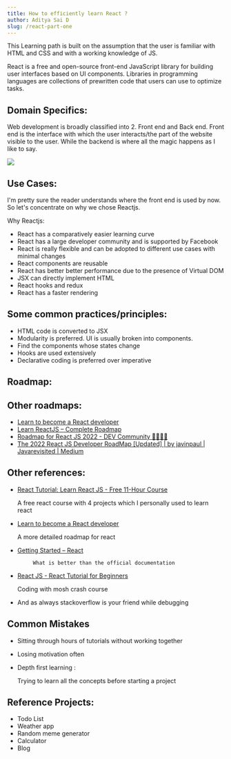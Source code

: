 ```yaml
---
title: How to efficiently learn React ?
author: Aditya Sai D
slug: /react-part-one
---
```


This Learning path is built on the assumption that the user is familiar with HTML and CSS and with a working knowledge of JS.

React is a free and open-source front-end JavaScript library for building user interfaces based on UI components. Libraries in programming languages are collections of prewritten code that users can use to optimize tasks.

## Domain Specifics:

Web development is broadly classified into 2. Front end and Back end. Front end is the interface with which the user interacts/the part of the website visible to the user. While the backend is where all the magic happens as I like to say.

<img src="https://cdn.discordapp.com/attachments/792723261845667851/1055911137968914542/react.png" />

## Use Cases:

I'm pretty sure the reader understands where the front end is used by now. So let's concentrate on why we chose Reactjs.

Why Reactjs:

- React has a comparatively easier learning curve
- React has a large developer community and is supported by Facebook
- React is really flexible and can be adopted to different use cases with minimal changes
- React components are reusable
- React has better better performance due to the presence of Virtual DOM
- JSX can directly implement HTML
- React hooks and redux
- React has a faster rendering

## Some common practices/principles:

- HTML code is converted to JSX
- Modularity is preferred. UI is usually broken into components.
- Find the components whose states change
- Hooks are used extensively
- Declarative coding is preferred over imperative

## Roadmap:

## Other roadmaps:

- [Learn to become a React developer](https://roadmap.sh/react)
- [Learn ReactJS – Complete Roadmap](https://www.freecodecamp.org/news/react-fundamentals-for-beginners/)
- [Roadmap for React JS 2022 - DEV Community 👩‍💻👨‍💻](https://dev.to/digvijayjadhav98/roadmap-for-react-js-2022-4ccn)
- [The 2022 React JS Developer RoadMap [Updated] | by javinpaul | Javarevisited | Medium](https://medium.com/javarevisited/the-2019-react-js-developer-roadmap-9a8e290b8a56)

## Other references:

- [React Tutorial: Learn React JS - Free 11-Hour Course](https://scrimba.com/learn/learnreact)

  A free react course with 4 projects which I personally used to learn react

- [Learn to become a React developer](https://roadmap.sh/react)

  A more detailed roadmap for react

- [Getting Started – React](https://reactjs.org/docs/getting-started.html)

           What is better than the official documentation

- [React JS - React Tutorial for Beginners](https://www.youtube.com/watch?v=Ke90Tje7VS0)

  Coding with mosh crash course

- And as always stackoverflow is your friend while debugging

## Common Mistakes

- Sitting through hours of tutorials without working together
- Losing motivation often
- Depth first learning :

  Trying to learn all the concepts before starting a project

## Reference Projects:

- Todo List
- Weather app
- Random meme generator
- Calculator
- Blog
